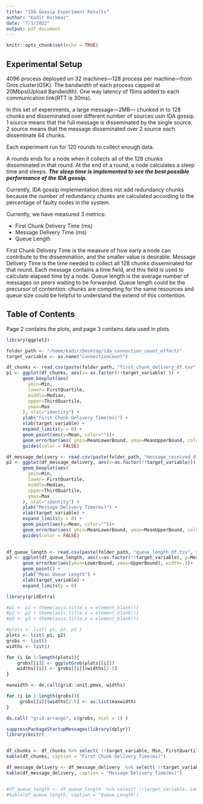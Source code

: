 ```yaml
---
title: "IDA Gossip Experiment Results"
author: "Kadir Korkmaz"
date: "7/1/2022"
output: pdf_document
---
```


```r
knitr::opts_chunk$set(echo = TRUE)
```

## Experimental Setup

4096 process deployed on 32 machines---128 process per machine---from Gros cluster(G5K).
The bandwidth of each process capped at 20Mbps(Upload Bandwidth). 
One way latency of 15ms added to each communication link(RTT is 30ms).

In this set of experiments, a large message---2MB--- chunked in to 128 chunks and disseminated over different number of sources usin IDA gossip.
1 source means that the full message is disseminated by the single source.
2 source means that the message disseminated over 2 source each disseminate 64 chunks.

Each experiment run for 120 rounds to collect enough data.

A rounds ends for a node when it collects all of the 128 chunks disseminated in that round. At the end of a round, a node calculates a sleep time and sleeps. ***The sleep time is implemented to see the best possible performance of the IDA gossip.***

Currently, IDA gossip implementation does not add redundancy chunks because the number of redundancy chunks are calculated according to the percentage of faulty nodes in the system.

Currently, we have measured 3 metrics:

* First Chunk Delivery Time (ms)
* Message Delivery Time (ms)
* Queue Length

First Chunk Delivery Time is the measure of how early a node can contribute to the dissemination, and the smaller value is desirable.
Message Delivery Time is the time needed to collect all 128 chunks disseminated for that round. Each message contains a time field, and this field is used to calculate elapsed time by a node. Queue length is the average number of messages on peers waiting to be forwarded. Queue length could be the precursor of contention: chunks are competing for the same resources and queue size could be helpful to understand the extend of this contention.

## Table of Contents
Page 2 contains the plots, and page 3 contains data used in plots.

\newpage

```r
library(ggplot2)

folder_path <- "/home/kadir/Desktop/ida_connection_count_effect/"
target_variable <- as.name("ConnectionCount")

df_chunks <- read.csv(paste(folder_path, "first_chunk_delivery_df.tsv", sep = ""), sep = "\t", header = TRUE)
p1 <- ggplot(df_chunks, aes(x= as.factor(!!target_variable) )) +
      geom_boxplot(aes(
        ymin=Min,
        lower= FirstQuartile,
        middle=Median,
        upper=ThirdQuartile,
        ymax=Max
      ), stat="identity") + 
      ylab("First Chunk Delivery Time(ms)") + 
      xlab(target_variable) + 
      expand_limits(y = 0) +
      geom_point(aes(y=Mean, color=""))+
      geom_errorbar(aes( ymin=MeanLowerBound, ymax=MeanUpperBound, color=""), width=.2) +
      guides(color = FALSE)

```


```r

df_message_delivery <- read.csv(paste(folder_path, "message_received_df.tsv", sep = ""), sep = "\t", header = TRUE)
p2 <- ggplot(df_message_delivery, aes(x=as.factor(!!target_variable))) +
      geom_boxplot(aes(
        ymin=Min,
        lower= FirstQuartile,
        middle=Median,
        upper=ThirdQuartile,
        ymax=Max
      ), stat="identity") + 
      ylab("Message Delivery Time(ms)") + 
      xlab(target_variable) + 
      expand_limits(y = 0) +
      geom_point(aes(y=Mean, color=""))+
      geom_errorbar(aes( ymin=MeanLowerBound, ymax=MeanUpperBound, color=""), width=.2) +
      guides(color = FALSE)
      
```

```r

df_queue_length <- read.csv(paste(folder_path, "queue_length_df.tsv", sep = ""), sep = "\t", header = TRUE)
p3 <- ggplot(df_queue_length, aes(x=as.factor(!!target_variable), y=Mean)) +
      geom_errorbar(aes(ymin=LowerBound, ymax=UpperBound), width=.3)+
      geom_point() + 
      ylab("Mean Queue Length") +  
      xlab(target_variable) +
      expand_limits(y = 0) 

```



```r

library(gridExtra)

#p1 <- p1 + theme(axis.title.x = element_blank()) 
#p2 <- p2 + theme(axis.title.x = element_blank()) 
#p3 <- p3 + theme(axis.title.x = element_blank()) 

#plots <- list( p1, p2, p3 )
plots <- list( p1, p2)
grobs <- list()
widths <- list()

for (i in 1:length(plots)){
    grobs[[i]] <- ggplotGrob(plots[[i]])
    widths[[i]] <- grobs[[i]]$widths[2:5]
}

maxwidth <- do.call(grid::unit.pmax, widths)

for (i in 1:length(grobs)){
     grobs[[i]]$widths[2:5] <- as.list(maxwidth)
}

do.call( "grid.arrange", c(grobs, ncol = 1) )

```


\newpage
```r
suppressPackageStartupMessages(library(dplyr))
library(knitr)


df_chunks <- df_chunks %>% select( !!target_variable, Min, FirstQuartile, Median, ThirdQuartile, Max, Mean, RowCount) %>% arrange( !!target_variable )
kable(df_chunks, caption = "First Chunk Delivery Time(ms)")

df_message_delivery <- df_message_delivery  %>% select( !!target_variable, Min, FirstQuartile, Median, ThirdQuartile, Max, Mean, RowCount) %>% arrange( !!target_variable )
kable(df_message_delivery, caption = "Message Delivery Time(ms)")


#df_queue_length <- df_queue_length  %>% select( !!target_variable, LowerBound, Mean, UpperBound, RowCount) %>% arrange( !!target_variable )
#kable(df_queue_length, caption = "Queue Length")

```



